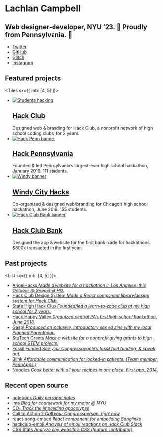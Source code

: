 
<Banner>

# Lachlan Campbell

## Web designer-developer, NYU ’23. 🗽 Proudly from Pennsylvania.&nbsp;🌲

- [Twitter](https://twitter.com/lachlanjc)
- [GitHub](https://github.com/lachlanjc)
- [Glitch](https://glitch.com/@lachlanjc)
- [Instagram](https://instagram.com/@lachlan.jc)

</Banner>

## Featured projects

<Tiles sx={{ mb: [4, 5] }}>

- [![Students hacking](https://hackclub.com/social-photo_2.jpg)][hack club]
  ## [Hack Club][]
  Designed web & branding for Hack Club, a nonprofit network of high school coding clubs, for 2 years.
- [![Hack Penn banner](https://nyu.lachlanjc.me/projects/hackpenn.png)][hack pennsylvania]
  ## [Hack Pennsylvania][]
  Founded & led Pennsylvania’s largest-ever high school hackathon, January 2019. 111 students.
- [![Windy banner](https://2019.windyhacks.com/card_1.png)][windy city hacks]
  ## [Windy City Hacks][]
  Co-organized & designed web/branding for Chicago’s high school hackathon, June 2019. 155 students.
- [![Hack Club Bank banner](https://hackclub.com/cards/bank_one.png)][hack club bank]
  ## [Hack Club Bank][]
  Designed the app & website for the first bank made for hackathons. \$800k transacted in the first year.

[hack club]: https://hackclub.com/
[hack club bank]: https://hackclub.com/bank/
[hack pennsylvania]: https://hackpenn.com
[windy city hacks]: https://windyhacks.com

</Tiles>

## Past projects

<List sx={{ mb: [4, 5] }}>

- [AngelHacks _Made a website for a hackathon in Los Angeles, this October @ Snapchat HQ._](https://angelhacks.org)
- [Hack Club Design System _Made a React component library/design system for Hack Club._](https://design.hackclub.com)
- [State High Hack Club _Founded/led a learn-to-code club at my high school for 2 years._](https://statehigh.hackclub.com)
- [Hack Happy Valley _Organized central PA’s first high school hackathon, June 2018._](https://hackhappyvalley.com)
- [Gasp! _Produced an inclusive, introductory sex ed zine with my local Planned Parenthood._](https://gasp.now.sh)
- [StuTech Grants _Made a website for a nonprofit giving grants to high school STEM projects._](https://grants.stutech.org)
- [Fossil Funded _See your Congresspeople’s fossil fuel funding, & speak out._](https://lachlanjc.me/fossilfunded)
- [Blink _Affordable communication for locked-in patients. (Team member, PennApps.)_](https://blink.care)
- [Noodles _Cook better with all your recipes in one place. First app, 2014._](https://getnoodl.es)

</List>

## Recent open source

<List>

- [notebook _Daily personal notes_](https://notebook.lachlanjc.me)
- [ima _Blog for coursework for my major @ NYU_](https://ima.lachlanjc.me)
- [CO₂ _Track the impending apocolypse_](https://co2.now.sh)
- [Call to Action 2 _Call your Congressperson, right now_](https://congress.now.sh)
- [react-song-embed _React component for embedding Songlinks_](https://lachlanjc.me/react-song-embed)
- [hackclub-emoji _Analysis of emoji reactions on Hack Club Slack_](https://hackclub-emoji.now.sh)
- [CSS Stats _Analyze any website’s CSS (feature contributor)_](https://cssstats.com/)

</List>

